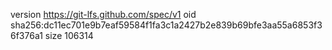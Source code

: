 version https://git-lfs.github.com/spec/v1
oid sha256:dc11ec701e9b7eaf59584f1fa3c1a2427b2e839b69bfe3aa55a6853f36f376a1
size 106314
